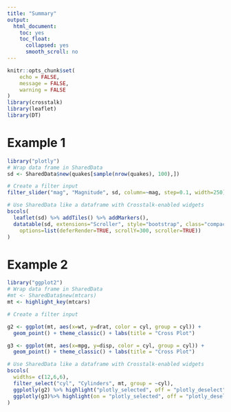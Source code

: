 ```yaml
---
title: "Summary"
output:
  html_document:
    toc: yes
    toc_float:
      collapsed: yes
      smooth_scroll: no
---
```


```r
knitr::opts_chunk$set(
	echo = FALSE,
	message = FALSE,
	warning = FALSE
)
library(crosstalk)
library(leaflet)
library(DT)
```


# Example 1
```r
library("plotly")
# Wrap data frame in SharedData
sd <- SharedData$new(quakes[sample(nrow(quakes), 100),])

# Create a filter input
filter_slider("mag", "Magnitude", sd, column=~mag, step=0.1, width=250)

# Use SharedData like a dataframe with Crosstalk-enabled widgets
bscols(
  leaflet(sd) %>% addTiles() %>% addMarkers(),
  datatable(sd, extensions="Scroller", style="bootstrap", class="compact", width="100%",
    options=list(deferRender=TRUE, scrollY=300, scroller=TRUE))
)

```

# Example 2
```r
library("ggplot2")
# Wrap data frame in SharedData
#mt <- SharedData$new(mtcars)
mt <- highlight_key(mtcars)

# Create a filter input

g2 <- ggplot(mt, aes(x=wt, y=drat, color = cyl, group = cyl)) +
  geom_point() + theme_classic() + labs(title = "Cross Plot")

g3 <- ggplot(mt, aes(x=mpg, y=disp, color = cyl, group = cyl)) +
  geom_point() + theme_classic() + labs(title = "Cross Plot")

# Use SharedData like a dataframe with Crosstalk-enabled widgets
bscols(
  widths= c(12,6,6),
  filter_select("cyl", "Cylinders", mt, group = ~cyl),
  ggplotly(g2) %>% highlight("plotly_selected", off = "plotly_deselect"), 
  ggplotly(g3)%>% highlight(on = "plotly_selected", off = "plotly_deselect")
)
```

